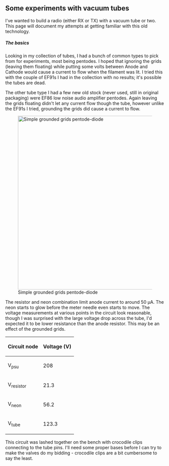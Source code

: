 == Some experiments with vacuum tubes ==

I've wanted to build a radio (either RX or TX) with a vacuum tube or two. This page will document my attempts at getting familiar with this old technology.

===== The basics =====

Looking in my collection of tubes, I had a bunch of common types to pick from for experiments, most being pentodes. I hoped that ignoring the grids (leaving them floating) while putting some volts between Anode and Cathode would cause a current to flow when the filament was lit. I tried this with the couple of EF91s I had in the collection with no results; it's possible the tubes are dead.

The other tube type I had a few new old stock (never used, still in original packaging) were EF86 low noise audio amplifier pentodes. Again leaving the grids floating didn't let any current flow though the tube, however unlike the EF91s I tried, grounding the grids did cause a current to flow.

[[File:Simple-pentode-triode.png|center|thumb|548px|Simple grounded grids pentode-diode]]

The resistor and neon combination limit anode current to around 50 &micro;A. The neon starts to glow before the meter needle even starts to move. The voltage measurements at various points in the circuit look reasonable, though I was surprised with the large voltage drop across the tube, I'd expected it to be lower resistance than the anode resistor. This may be an effect of the grounded grids.

{| class="wikitable"
|-
! Circuit node !! Voltage (V)
|-
| V<sub>psu</sub> || 208
|-
| V<sub>resistor</sub> || 21.3
|-
| V<sub>neon</sub> || 56.2
|-
|V<sub>tube</sub> || 123.3
|}


This circuit was lashed together on the bench with crocodile clips connecting to the tube pins. I'll need some proper bases before I can try to make the valves do my bidding - crocodile clips are a bit cumbersome to say the least.